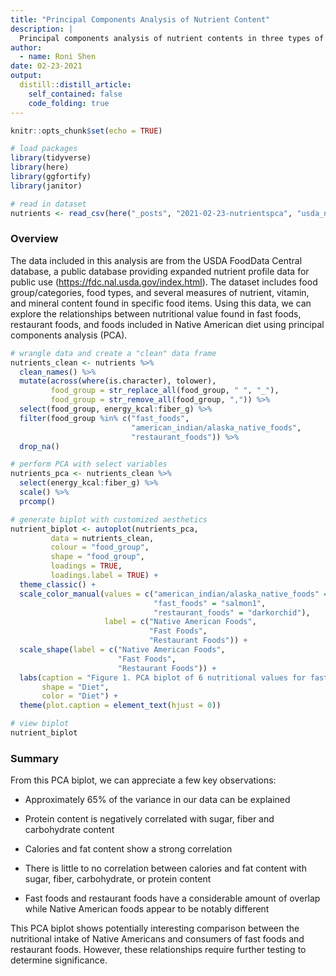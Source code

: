 ```yaml
---
title: "Principal Components Analysis of Nutrient Content"
description: |
  Principal components analysis of nutrient contents in three types of diets.
author:
  - name: Roni Shen
date: 02-23-2021
output:
  distill::distill_article:
    self_contained: false
    code_folding: true
---
```



```r
knitr::opts_chunk$set(echo = TRUE)

# load packages
library(tidyverse)
library(here)
library(ggfortify)
library(janitor)

# read in dataset
nutrients <- read_csv(here("_posts", "2021-02-23-nutrientspca", "usda_nutrients.csv"))
```

### Overview

The data included in this analysis are from the USDA FoodData Central database, a public database providing expanded nutrient profile data for public use (<https://fdc.nal.usda.gov/index.html>). The dataset includes food group/categories, food types, and several measures of nutrient, vitamin, and mineral content found in specific food items. Using this data, we can explore the relationships between nutritional value found in fast foods, restaurant foods, and foods included in Native American diet using principal components analysis (PCA).

```r

# wrangle data and create a "clean" data frame
nutrients_clean <- nutrients %>% 
  clean_names() %>% 
  mutate(across(where(is.character), tolower),
         food_group = str_replace_all(food_group, " ", "_"),
         food_group = str_remove_all(food_group, ",")) %>% 
  select(food_group, energy_kcal:fiber_g) %>% 
  filter(food_group %in% c("fast_foods", 
                           "american_indian/alaska_native_foods",
                           "restaurant_foods")) %>% 
  drop_na()

# perform PCA with select variables
nutrients_pca <- nutrients_clean %>% 
  select(energy_kcal:fiber_g) %>% 
  scale() %>% 
  prcomp()

# generate biplot with customized aesthetics
nutrient_biplot <- autoplot(nutrients_pca,
         data = nutrients_clean,
         colour = "food_group",
         shape = "food_group",
         loadings = TRUE,
         loadings.label = TRUE) +
  theme_classic() +
  scale_color_manual(values = c("american_indian/alaska_native_foods" = "deepskyblue3", 
                                "fast_foods" = "salmon1", 
                                "restaurant_foods" = "darkorchid"),
                     label = c("Native American Foods", 
                               "Fast Foods", 
                               "Restaurant Foods")) +
  scale_shape(label = c("Native American Foods", 
                        "Fast Foods", 
                        "Restaurant Foods")) +
  labs(caption = "Figure 1. PCA biplot of 6 nutritional values for fast foods, restaurant foods, and Native American foods as reported by the USDA.",
       shape = "Diet",
       color = "Diet") +
  theme(plot.caption = element_text(hjust = 0))

# view biplot
nutrient_biplot
```

### Summary

From this PCA biplot, we can appreciate a few key observations:

-   Approximately 65% of the variance in our data can be explained

-   Protein content is negatively correlated with sugar, fiber and carbohydrate content

-   Calories and fat content show a strong correlation

-   There is little to no correlation between calories and fat content with sugar, fiber, carbohydrate, or protein content

-   Fast foods and restaurant foods have a considerable amount of overlap while Native American foods appear to be notably different

This PCA biplot shows potentially interesting comparison between the nutritional intake of Native Americans and consumers of fast foods and restaurant foods. However, these relationships require further testing to determine significance.
